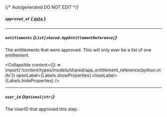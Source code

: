 {/* Autogenerated DO NOT EDIT  */}

##### `approved_at` [*{ `date` }*](https://docs.python.org/3/library/datetime.html#date-objects)

---
##### `entitlements` *{`List[shared.AppEntitlementReference]`}*
The entitlements that were approved. This will only ever be a list of one entitlement.

<Collapsible content={() => import('/content/types/models/shared/app_entitlement_reference/python.mdx')} openLabel={Labels.showProperties} closeLabel={Labels.hideProperties} />


---
##### `user_id` *{`Optional[str]`}*
The UserID that approved this step.


